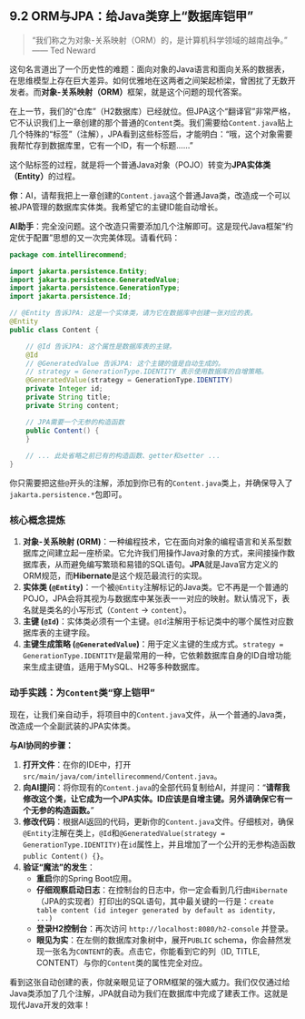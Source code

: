 ## 9.2 ORM与JPA：给Java类穿上“数据库铠甲” {#sec-database-jpa-entity}

> “我们称之为对象-关系映射（ORM）的，是计算机科学领域的越南战争。” —— Ted Neward

这句名言道出了一个历史性的难题：面向对象的Java语言和面向关系的数据表，在思维模型上存在巨大差异。如何优雅地在这两者之间架起桥梁，曾困扰了无数开发者。而**对象-关系映射（ORM）**框架，就是这个问题的现代答案。

在上一节，我们的“仓库”（H2数据库）已经就位。但JPA这个“翻译官”非常严格，它不认识我们上一章创建的那个普通的`Content`类。我们需要给`Content.java`贴上几个特殊的“标签”（注解），JPA看到这些标签后，才能明白：“哦，这个对象需要我帮忙存到数据库里，它有一个ID，有一个标题……”

这个贴标签的过程，就是将一个普通Java对象（POJO）转变为**JPA实体类（Entity）**的过程。

::: {.callout-note title="与AI的对话：改造你的`Content`类"}

**你**：AI，请帮我把上一章创建的`Content.java`这个普通Java类，改造成一个可以被JPA管理的数据库实体类。我希望它的主键ID能自动增长。

**AI助手**：完全没问题。这个改造只需要添加几个注解即可。这是现代Java框架“约定优于配置”思想的又一次完美体现。请看代码：

```java
package com.intellirecommend;

import jakarta.persistence.Entity;
import jakarta.persistence.GeneratedValue;
import jakarta.persistence.GenerationType;
import jakarta.persistence.Id;

// @Entity 告诉JPA: 这是一个实体类，请为它在数据库中创建一张对应的表。
@Entity
public class Content {

    // @Id 告诉JPA: 这个属性是数据库表的主键。
    @Id
    // @GeneratedValue 告诉JPA: 这个主键的值是自动生成的。
    // strategy = GenerationType.IDENTITY 表示使用数据库的自增策略。
    @GeneratedValue(strategy = GenerationType.IDENTITY)
    private Integer id;
    private String title;
    private String content;

    // JPA需要一个无参的构造函数
    public Content() {
    }
    
    // ... 此处省略之前已有的构造函数、getter和setter ...
}
```
你只需要把这些`@`开头的注解，添加到你已有的`Content.java`类上，并确保导入了`jakarta.persistence.*`包即可。

:::

### 核心概念提炼

1.  **对象-关系映射 (ORM)**：一种编程技术，它在面向对象的编程语言和关系型数据库之间建立起一座桥梁。它允许我们用操作Java对象的方式，来间接操作数据库表，从而避免编写繁琐和易错的SQL语句。**JPA**就是Java官方定义的ORM规范，而**Hibernate**是这个规范最流行的实现。
2.  **实体类 (`@Entity`)**：一个被`@Entity`注解标记的Java类。它不再是一个普通的POJO，JPA会将其视为与数据库中某张表一一对应的映射。默认情况下，表名就是类名的小写形式（`Content` -> `content`）。
3.  **主键 (`@Id`)**：实体类必须有一个主键。`@Id`注解用于标记类中的哪个属性对应数据库表的主键字段。
4.  **主键生成策略 (`@GeneratedValue`)**：用于定义主键的生成方式。`strategy = GenerationType.IDENTITY`是最常用的一种，它依赖数据库自身的ID自增功能来生成主键值，适用于MySQL、H2等多种数据库。

### 动手实践：为`Content`类“穿上铠甲”

现在，让我们亲自动手，将项目中的`Content.java`文件，从一个普通的Java类，改造成一个全副武装的JPA实体类。

**与AI协同的步骤：**

1.  **打开文件**：在你的IDE中，打开`src/main/java/com/intellirecommend/Content.java`。
2.  **向AI提问**：将你现有的`Content.java`的全部代码复制给AI，并提问：“**请帮我修改这个类，让它成为一个JPA实体。ID应该是自增主键。另外请确保它有一个无参的构造函数。**”
3.  **修改代码**：根据AI返回的代码，更新你的`Content.java`文件。仔细核对，确保`@Entity`注解在类上，`@Id`和`@GeneratedValue(strategy = GenerationType.IDENTITY)`在`id`属性上，并且增加了一个公开的无参构造函数`public Content() {}`。
4.  **验证“魔法”的发生**：
    *   **重启**你的Spring Boot应用。
    *   **仔细观察启动日志**：在控制台的日志中，你一定会看到几行由`Hibernate`（JPA的实现者）打印出的SQL语句，其中最关键的一行是：`create table content (id integer generated by default as identity, ...)`
    *   **登录H2控制台**：再次访问 `http://localhost:8080/h2-console` 并登录。
    *   **眼见为实**：在左侧的数据库对象树中，展开`PUBLIC` schema，你会赫然发现一张名为`CONTENT`的表。点击它，你能看到它的列（ID, TITLE, CONTENT）与你的`Content`类的属性完全对应。

看到这张自动创建的表，你就亲眼见证了ORM框架的强大威力。我们仅仅通过给Java类添加了几个注解，JPA就自动为我们在数据库中完成了建表工作。这就是现代Java开发的效率！ 